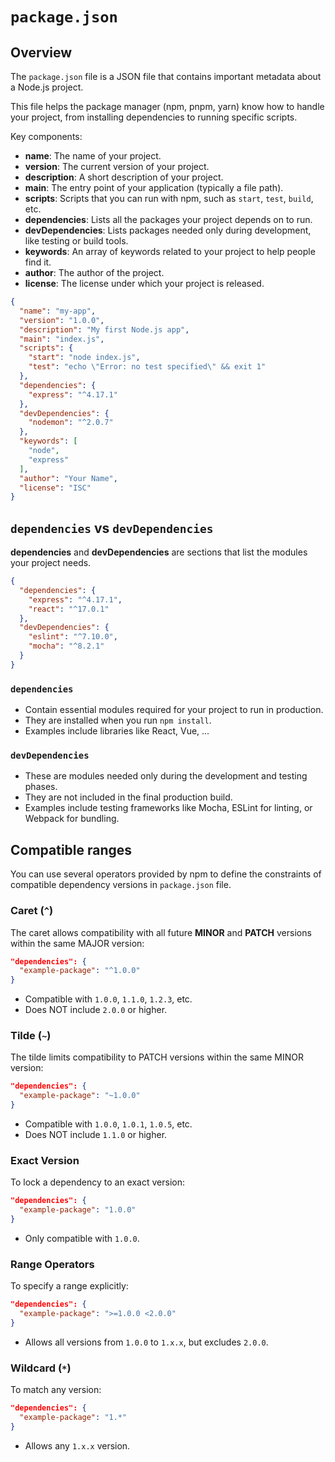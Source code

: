 # `package.json`

## Overview

The `package.json` file is a JSON file that contains important metadata about a Node.js project.

This file helps the package manager (npm, pnpm, yarn) know how to handle your project, from installing dependencies to running specific scripts.

Key components:

- **name**: The name of your project.
- **version**: The current version of your project.
- **description**: A short description of your project.
- **main**: The entry point of your application (typically a file path).
- **scripts**: Scripts that you can run with npm, such as `start`, `test`, `build`, etc.
- **dependencies**: Lists all the packages your project depends on to run.
- **devDependencies**: Lists packages needed only during development, like testing or build tools.
- **keywords**: An array of keywords related to your project to help people find it.
- **author**: The author of the project.
- **license**: The license under which your project is released.

```json title="package.json"
{
  "name": "my-app",
  "version": "1.0.0",
  "description": "My first Node.js app",
  "main": "index.js",
  "scripts": {
    "start": "node index.js",
    "test": "echo \"Error: no test specified\" && exit 1"
  },
  "dependencies": {
    "express": "^4.17.1"
  },
  "devDependencies": {
    "nodemon": "^2.0.7"
  },
  "keywords": [
    "node",
    "express"
  ],
  "author": "Your Name",
  "license": "ISC"
}
```


## `dependencies` vs `devDependencies`

**dependencies** and **devDependencies** are sections that list the modules your project needs.

```json
{
  "dependencies": {
    "express": "^4.17.1",
    "react": "^17.0.1"
  },
  "devDependencies": {
    "eslint": "^7.10.0",
    "mocha": "^8.2.1"
  }
}
```


### `dependencies`
- Contain essential modules required for your project to run in production.
- They are installed when you run `npm install`.
- Examples include libraries like React, Vue, ...

### `devDependencies`
- These are modules needed only during the development and testing phases.
- They are not included in the final production build.
- Examples include testing frameworks like Mocha, ESLint for linting, or Webpack for bundling.


## Compatible ranges

You can use several operators provided by npm to define the constraints of compatible dependency versions in `package.json` file.


### Caret (`^`)

The caret allows compatibility with all future **MINOR** and **PATCH** versions within the same MAJOR version:
```json
"dependencies": {
  "example-package": "^1.0.0"
}
```
- Compatible with `1.0.0`, `1.1.0`, `1.2.3`, etc.
- Does NOT include `2.0.0` or higher.


### Tilde (`~`)

The tilde limits compatibility to PATCH versions within the same MINOR version:
```json
"dependencies": {
  "example-package": "~1.0.0"
}
```
- Compatible with `1.0.0`, `1.0.1`, `1.0.5`, etc.
- Does NOT include `1.1.0` or higher.


### Exact Version

To lock a dependency to an exact version:
```json
"dependencies": {
  "example-package": "1.0.0"
}
```
- Only compatible with `1.0.0`.


### Range Operators

To specify a range explicitly:
```json
"dependencies": {
  "example-package": ">=1.0.0 <2.0.0"
}
```
- Allows all versions from `1.0.0` to `1.x.x`, but excludes `2.0.0`.


### Wildcard (`*`)

To match any version:
```json
"dependencies": {
  "example-package": "1.*"
}
```
- Allows any `1.x.x` version.
